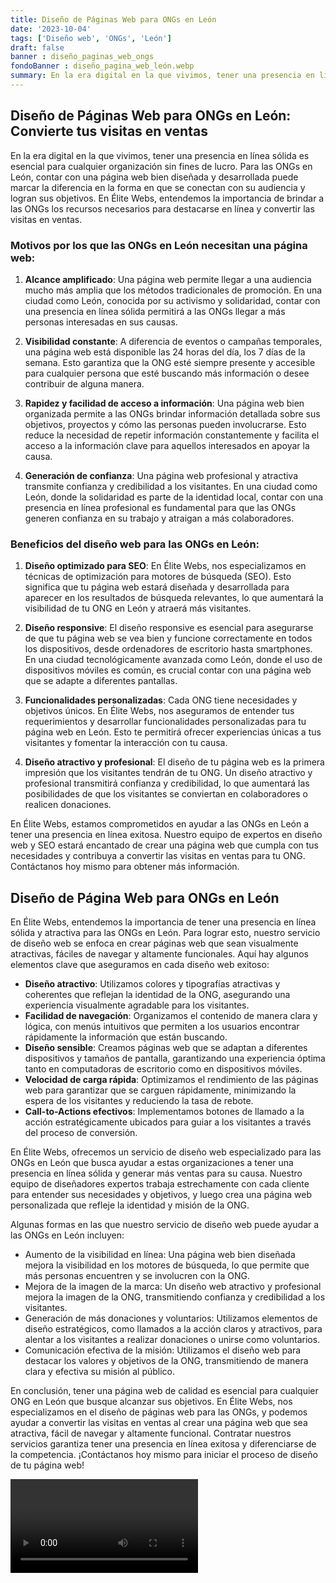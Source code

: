 ```yaml
---
title: Diseño de Páginas Web para ONGs en León
date: '2023-10-04'
tags: ['Diseño web', 'ONGs', 'León']
draft: false
banner : diseño_paginas_web_ongs
fondoBanner : diseño_pagina_web_león.webp
summary: En la era digital en la que vivimos, tener una presencia en línea sólida es esencial para cualquier organización sin fines de lucro. Para las ONGs en León, contar con una página web bien diseñada y desarrollada puede marcar la diferencia en la forma en que se conectan con su audiencia y logran sus objetivos. En Élite Webs, entendemos la importancia de brindar a las ONGs los recursos necesarios para destacarse en línea y convertir las visitas en ventas.
---
```


## Diseño de Páginas Web para ONGs en León: Convierte tus visitas en ventas

En la era digital en la que vivimos, tener una presencia en línea sólida es esencial para cualquier organización sin fines de lucro. Para las ONGs en León, contar con una página web bien diseñada y desarrollada puede marcar la diferencia en la forma en que se conectan con su audiencia y logran sus objetivos. En Élite Webs, entendemos la importancia de brindar a las ONGs los recursos necesarios para destacarse en línea y convertir las visitas en ventas.

### Motivos por los que las ONGs en León necesitan una página web:

1. **Alcance amplificado**: Una página web permite llegar a una audiencia mucho más amplia que los métodos tradicionales de promoción. En una ciudad como León, conocida por su activismo y solidaridad, contar con una presencia en línea sólida permitirá a las ONGs llegar a más personas interesadas en sus causas.

2. **Visibilidad constante**: A diferencia de eventos o campañas temporales, una página web está disponible las 24 horas del día, los 7 días de la semana. Esto garantiza que la ONG esté siempre presente y accesible para cualquier persona que esté buscando más información o desee contribuir de alguna manera.

3. **Rapidez y facilidad de acceso a información**: Una página web bien organizada permite a las ONGs brindar información detallada sobre sus objetivos, proyectos y cómo las personas pueden involucrarse. Esto reduce la necesidad de repetir información constantemente y facilita el acceso a la información clave para aquellos interesados en apoyar la causa.

4. **Generación de confianza**: Una página web profesional y atractiva transmite confianza y credibilidad a los visitantes. En una ciudad como León, donde la solidaridad es parte de la identidad local, contar con una presencia en línea profesional es fundamental para que las ONGs generen confianza en su trabajo y atraigan a más colaboradores.

### Beneficios del diseño web para las ONGs en León:

1. **Diseño optimizado para SEO**: En Élite Webs, nos especializamos en técnicas de optimización para motores de búsqueda (SEO). Esto significa que tu página web estará diseñada y desarrollada para aparecer en los resultados de búsqueda relevantes, lo que aumentará la visibilidad de tu ONG en León y atraerá más visitantes.

2. **Diseño responsive**: El diseño responsive es esencial para asegurarse de que tu página web se vea bien y funcione correctamente en todos los dispositivos, desde ordenadores de escritorio hasta smartphones. En una ciudad tecnológicamente avanzada como León, donde el uso de dispositivos móviles es común, es crucial contar con una página web que se adapte a diferentes pantallas.

3. **Funcionalidades personalizadas**: Cada ONG tiene necesidades y objetivos únicos. En Élite Webs, nos aseguramos de entender tus requerimientos y desarrollar funcionalidades personalizadas para tu página web en León. Esto te permitirá ofrecer experiencias únicas a tus visitantes y fomentar la interacción con tu causa.

4. **Diseño atractivo y profesional**: El diseño de tu página web es la primera impresión que los visitantes tendrán de tu ONG. Un diseño atractivo y profesional transmitirá confianza y credibilidad, lo que aumentará las posibilidades de que los visitantes se conviertan en colaboradores o realicen donaciones.

En Élite Webs, estamos comprometidos en ayudar a las ONGs en León a tener una presencia en línea exitosa. Nuestro equipo de expertos en diseño web y SEO estará encantado de crear una página web que cumpla con tus necesidades y contribuya a convertir las visitas en ventas para tu ONG. Contáctanos hoy mismo para obtener más información.

<GifSeo />

<Cta />

## Diseño de Página Web para ONGs en León

En Élite Webs, entendemos la importancia de tener una presencia en línea sólida y atractiva para las ONGs en León. Para lograr esto, nuestro servicio de diseño web se enfoca en crear páginas web que sean visualmente atractivas, fáciles de navegar y altamente funcionales. Aquí hay algunos elementos clave que aseguramos en cada diseño web exitoso:

- **Diseño atractivo**: Utilizamos colores y tipografías atractivas y coherentes que reflejan la identidad de la ONG, asegurando una experiencia visualmente agradable para los visitantes.
- **Facilidad de navegación**: Organizamos el contenido de manera clara y lógica, con menús intuitivos que permiten a los usuarios encontrar rápidamente la información que están buscando.
- **Diseño sensible**: Creamos páginas web que se adaptan a diferentes dispositivos y tamaños de pantalla, garantizando una experiencia óptima tanto en computadoras de escritorio como en dispositivos móviles.
- **Velocidad de carga rápida**: Optimizamos el rendimiento de las páginas web para garantizar que se carguen rápidamente, minimizando la espera de los visitantes y reduciendo la tasa de rebote.
- **Call-to-Actions efectivos**: Implementamos botones de llamado a la acción estratégicamente ubicados para guiar a los visitantes a través del proceso de conversión.

En Élite Webs, ofrecemos un servicio de diseño web especializado para las ONGs en León que busca ayudar a estas organizaciones a tener una presencia en línea sólida y generar más ventas para su causa. Nuestro equipo de diseñadores expertos trabaja estrechamente con cada cliente para entender sus necesidades y objetivos, y luego crea una página web personalizada que refleje la identidad y misión de la ONG.

Algunas formas en las que nuestro servicio de diseño web puede ayudar a las ONGs en León incluyen:

- Aumento de la visibilidad en línea: Una página web bien diseñada mejora la visibilidad en los motores de búsqueda, lo que permite que más personas encuentren y se involucren con la ONG.
- Mejora de la imagen de la marca: Un diseño web atractivo y profesional mejora la imagen de la ONG, transmitiendo confianza y credibilidad a los visitantes.
- Generación de más donaciones y voluntarios: Utilizamos elementos de diseño estratégicos, como llamados a la acción claros y atractivos, para alentar a los visitantes a realizar donaciones o unirse como voluntarios.
- Comunicación efectiva de la misión: Utilizamos el diseño web para destacar los valores y objetivos de la ONG, transmitiendo de manera clara y efectiva su misión al público.

En conclusión, tener una página web de calidad es esencial para cualquier ONG en León que busque alcanzar sus objetivos. En Élite Webs, nos especializamos en el diseño de páginas web para las ONGs, y podemos ayudar a convertir las visitas en ventas al crear una página web que sea atractiva, fácil de navegar y altamente funcional. Contratar nuestros servicios garantiza tener una presencia en línea exitosa y diferenciarse de la competencia. ¡Contáctanos hoy mismo para iniciar el proceso de diseño de tu página web!

<Video />

<CtaBot job='ONGs' city='León'/>

<Gmaps query='León+españa+maps' />
